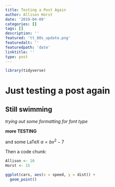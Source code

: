 ```yaml
---
title: Testing a Post Again
author: Allison Horst
date: '2019-04-09'
categories: []
tags: []
description: ''
featured: 'tt_80s_update.png'
featuredalt: ''
featuredpath: 'date'
linktitle: ''
type: post
---
```


```r
library(tidyverse)
```


# Just testing a post again
## Still swimming

*trying out some formatting for font type*

**more TESTING**

and some LaTeX $a = bx^2-7$

Then a code chunk: 
```r

Allison <- 10
Horst <- 15

ggplot(cars, aes(x = speed, y = dist)) +
  geom_point()


```

